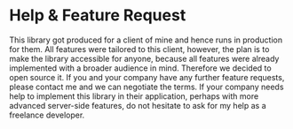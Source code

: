 
<Meta title="Getting Started/Help & Feature Request" />

# Help & Feature Request

This library got produced for a client of mine and hence runs in production for them. All features were tailored to this client, however, the plan is to make the library accessible for anyone, because all features were already implemented with a broader audience in mind. Therefore we decided to open source it. If you and your company have any further feature requests, please contact me and we can negotiate the terms. If your company needs help to implement this library in their application, perhaps with more advanced server-side features, do not hesitate to ask for my help as a freelance developer.

